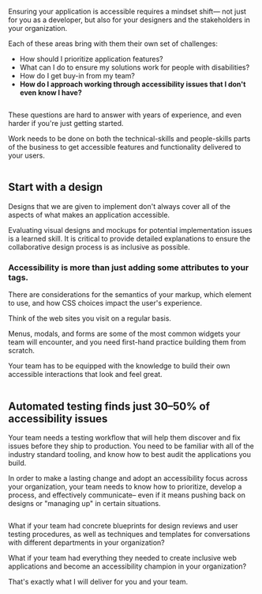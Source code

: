 
Ensuring your application is accessible requires a mindset shift— not just for you as a developer, but also for your designers and the stakeholders in your organization.

Each of these areas bring with them their own set of challenges:

- How should I prioritize application features?
- What can I do to ensure my solutions work for people with disabilities?
- How do I get buy-in from my team?
- **How do I approach working through accessibility issues that I don't even know I have?**

<div className="flex items-center justify-center w-full sm:pt-10 pt-8 sm:pb-8 pb-4">
  <Image
    width={100}
    height={66}
    alt=""
    aria-hidden="true"
    src={require('../../../public/assets/divider-trees@2x.png')}
    priority
    quality={100}
  />
</div>

These questions are hard to answer with years of experience, and even harder if you're just getting started.

Work needs to be done on both the technical-skills and people-skills parts of the business to get accessible features and functionality delivered to your users.

<section className="bg-sand-50 sm:pb-56 pb-32 mt-56 prose-p:text-sand-700 prose-headings:text-sand-800 relative sm:pt-48 pt-24">
<div className="flex items-center justify-center w-full absolute sm:-top-40 -top-32 md:px-0 px-16">
  <Image
    src="https://res.cloudinary.com/testing-accessibility/image/upload/v1652193641/01-manual-testing/05-screen-reader-testing/illustration-screen-reader-testing_2x_ijgk3q.png"
    width={1024 / 3}
    height={1024 / 3}
    aria-hidden="true"
    alt=""
  />
</div>

<h2 className="lg:text-5xl text-4xl sm:mt-8 mt-16 mb-0">Start with a design</h2>

Designs that we are given to implement don't always cover all of the aspects of what makes an application accessible.

Evaluating visual designs and mockups for potential implementation issues is a learned skill. It is critical to provide detailed explanations to ensure the collaborative design process is as inclusive as possible.

### Accessibility is more than just adding some attributes to your tags.

There are considerations for the semantics of your markup, which element to use, and how CSS choices impact the user's experience.

Think of the web sites you visit on a regular basis.

Menus, modals, and forms are some of the most common widgets your team will encounter, and you need first-hand practice building them from scratch.

Your team has to be equipped with the knowledge to build their own accessible interactions that look and feel great.

</section>

<section className="bg-moss-100 pb-24 prose-green sm:pt-40 pt-16 relative">
<div className="flex items-center justify-center w-full absolute sm:-top-40 -top-32 md:px-0 px-16">
  <Image
    src="https://res.cloudinary.com/testing-accessibility/image/upload/v1653036003/02-automated-testing/illustration-automated-testing_2x_lamrri.png"
    width={1024 / 2.75}
    height={1024 / 2.75}
    alt=""
    aria-hidden
    focusable={false}
  />
</div>

## Automated testing finds just 30–50% of accessibility issues

Your team needs a testing workflow that will help them discover and fix issues before they ship to production. You need to be familiar with all of the industry standard tooling, and know how to best audit the applications you build.

In order to make a lasting change and adopt an accessibility focus across your organization, your team needs to know how to prioritize, develop a process, and effectively communicate– even if it means pushing back on designs or "managing up" in certain situations.

<div className="flex items-center justify-center w-full pt-8 pb-6">
  <Image
    alt=""
    width={100}
    height={66}
    aria-hidden="true"
    src={require('../../../public/assets/divider-route@2x.png')}
    priority
    quality={100}
  />
</div>

What if your team had concrete blueprints for design reviews and user testing procedures, as well as techniques and templates for conversations with different departments in your organization?

What if your team had everything they needed to create inclusive web applications and become an accessibility champion in your organization?

That's exactly what I will deliver for you and your team.

</section>
